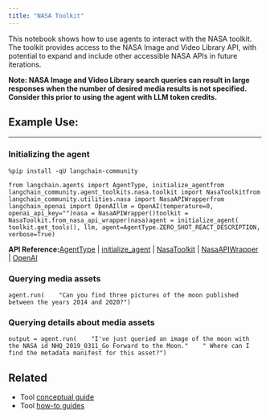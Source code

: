 ```yaml
---
title: "NASA Toolkit"
---
```


This notebook shows how to use agents to interact with the NASA toolkit. The toolkit provides access to the NASA Image and Video Library API, with potential to expand and include other accessible NASA APIs in future iterations.

**Note: NASA Image and Video Library search queries can result in large responses when the number of desired media results is not specified. Consider this prior to using the agent with LLM token credits.**

## Example Use:

***

### Initializing the agent

```
%pip install -qU langchain-community
```

```
from langchain.agents import AgentType, initialize_agentfrom langchain_community.agent_toolkits.nasa.toolkit import NasaToolkitfrom langchain_community.utilities.nasa import NasaAPIWrapperfrom langchain_openai import OpenAIllm = OpenAI(temperature=0, openai_api_key="")nasa = NasaAPIWrapper()toolkit = NasaToolkit.from_nasa_api_wrapper(nasa)agent = initialize_agent(    toolkit.get_tools(), llm, agent=AgentType.ZERO_SHOT_REACT_DESCRIPTION, verbose=True)
```

**API Reference:**[AgentType](https://python.langchain.com/api_reference/langchain/agents/langchain.agents.agent_types.AgentType.html) | [initialize\_agent](https://python.langchain.com/api_reference/langchain/agents/langchain.agents.initialize.initialize_agent.html) | [NasaToolkit](https://python.langchain.com/api_reference/community/agent_toolkits/langchain_community.agent_toolkits.nasa.toolkit.NasaToolkit.html) | [NasaAPIWrapper](https://python.langchain.com/api_reference/community/utilities/langchain_community.utilities.nasa.NasaAPIWrapper.html) | [OpenAI](https://python.langchain.com/api_reference/openai/llms/langchain_openai.llms.base.OpenAI.html)

### Querying media assets

```
agent.run(    "Can you find three pictures of the moon published between the years 2014 and 2020?")
```

### Querying details about media assets

```
output = agent.run(    "I've just queried an image of the moon with the NASA id NHQ_2019_0311_Go Forward to the Moon."    " Where can I find the metadata manifest for this asset?")
```

## Related

* Tool [conceptual guide](/oss/concepts/tools)
* Tool [how-to guides](/oss/how_to/#tools)
